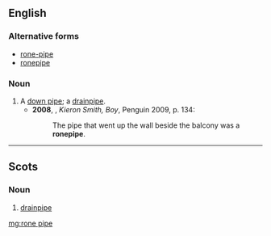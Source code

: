==English==

===Alternative forms===
* [[rone-pipe]]
* [[ronepipe]]

===Noun===
{{en-noun|head=[[rone]] [[pipe]]}}

# A [[down pipe]]; a [[drainpipe]].
#* '''2008''', {{w|James Kelman}}, ''Kieron Smith, Boy'', Penguin 2009, p. 134:
#*: The pipe that went up the wall beside the balcony was a '''ronepipe'''.

----

==Scots==

===Noun===
{{sco-noun}}

# [[drainpipe]]

[[mg:rone pipe]]